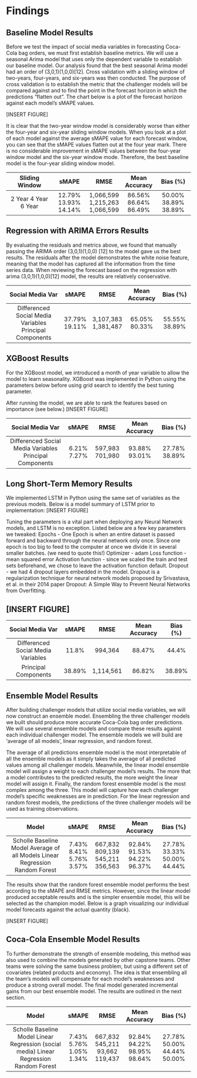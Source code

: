 # Findings {#findings .unnumbered}


## Baseline Model Results  {.unnumbered}

Before we test the impact of social media variables in forecasting Coca-Cola bag orders, we must first establish baseline metrics.  We will use a seasonal Arima model that uses only the dependent variable to establish our baseline model.  Our analysis found that the best seasonal Arima model had an order of (3,0,1)(1,0,0)[12].  Cross validation with a sliding window of two-years, four-years, and six-years was then conducted.  The purpose of cross validation is to establish the metric that the challenger models will be compared against and to find the point in the forecast horizon in which the predictions “flatten out”.  The chart below is a plot of the forecast horizon against each model’s sMAPE values.

[INSERT FIGURE]

It is clear that the two-year window model is considerably worse than either the four-year and six-year sliding window models.  When you look at a plot of each model against the average sMAPE value for each forecast window, you can see that the sMAPE values flatten out at the four year mark.  There is no considerable improvement in sMAPE values between the four-year window model and the six-year window mode. Therefore, the best baseline model is the four-year sliding window model.

----------------------------------------------------------------------------------------------------------
  Sliding Window                   sMAPE             RMSE            Mean Accuracy       Bias (%)
-------------------------- ------------------- ------------------ ------------------- --------------------
2 Year                            12.79%          1,066,599            86.56%             50.00% 
4 Year                            13.93%          1,215,263            86.64%             38.89% 
6 Year                            14.14%          1,066,599            86.49%             38.89% 
-------------------------- ------------------- ------------------ ------------------- --------------------

## Regression with ARIMA Errors Results  {.unnumbered}
By evaluating the residuals and metrics above, we found that manually passing the ARIMA order (3,0,1)(1,0,0) [12] to the model gave us the best results.  The residuals after the model demonstrates the white noise feature, meaning that the model has captured all the information from the time series data.  When reviewing the forecast based on the regression with arima (3,0,1)(1,0,0)[12] model,  the results are relatively conservative.

--------------------------------------------------------------------------------------------------------------------
 Social Media Var                       sMAPE                RMSE            Mean Accuracy       Bias (%)
----------------------------------- ---------------- ------------------ --------------------- ---------------------
Differenced Social Media Variables       37.79%         3,107,383           65.05%              55.55%
Principal Components                     19.11%         1,381,487           80.33%              38.89%
----------------------------------- ---------------- ------------------ --------------------- ---------------------

## XGBoost  Results  {.unnumbered}
For the XGBoost model, we introduced a month of year variable to allow the model to learn seasonality.  XGBoost was implemented in Python using the parameters below before using grid search to identify the best tuning parameter.

After running the model, we are able to rank the features based on importance (see below.)
[INSERT FIGURE]

--------------------------------------------------------------------------------------------------------------------
 Social Media Var                       sMAPE                RMSE            Mean Accuracy       Bias (%)
----------------------------------- ---------------- ------------------ --------------------- ---------------------
Differenced Social Media Variables       6.21%              597,983           93.88%                27.78%
Principal Components                     7.27%              701,980           93.01%                38.89%
----------------------------------- ---------------- ------------------ --------------------- ---------------------

## Long Short-Term Memory Results  {.unnumbered}
We  implemented LSTM in Python using the same set of variables as the previous models. Below is a model summary of LSTM prior to implementation: 
[INSERT FIGURE]

Tuning the parameters is a vital part when deploying any Neural Network models, and LSTM is no exception. Listed  below are  a  few key parameters we tweaked: 
Epochs - One Epoch is when an entire dataset is passed forward and backward through the neural network only once. Since one epoch is too big to feed to the computer at once we divide it in several smaller batches. (we need to quote this!)
Optimizer - adam
Loss function - mean squared error
Activation function - since we scaled the train and test sets beforehand, we chose to leave the activation function default. 
Dropout - we had 4 dropout layers embedded in the model. Dropout is a regularization technique for neural network models proposed by Srivastava, et al. in their 2014 paper Dropout: A Simple Way to Prevent Neural Networks from Overfitting. 

[INSERT FIGURE]
--------------------------------------------------------------------------------------------------------------------
 Social Media Var                       sMAPE                RMSE            Mean Accuracy       Bias (%)
----------------------------------- ---------------- ------------------ --------------------- ---------------------
Differenced Social Media Variables       11.8%              994,364           88.47%                44.4%
Principal Components                     38.89%           1,114,561           86.82%                38.89%
----------------------------------- ---------------- ------------------ --------------------- ---------------------

## Ensemble Model  Results  {.unnumbered}
After building challenger models that utilize social media variables, we will now construct an ensemble model.   Ensembling the three challenger models we built should produce more accurate Coca-Cola bag order predictions.  We will use several ensemble models and compare these results against each individual challenger model.  The ensemble models we will build are ‘average of all models’, linear regression, and random forest. 

The average of all predictions ensemble model is the most interpretable of all the ensemble models as it simply takes the average of all predicted values among all challenger models.  Meanwhile, the linear model ensemble model will assign a weight to each challenger model’s results.  The more that a model contributes to the predicted results, the more weight the linear model will assign it.  Finally, the random forest ensemble model is the most complex among the three.  This model will capture how each challenger model’s specific weaknesses are in prediction.  For the linear regression and random forest models, the predictions of the three challenger models will be used as training observations.

--------------------------------------------------------------------------------------------------------------------
 Model                                   sMAPE                RMSE            Mean Accuracy       Bias (%)
----------------------------------- ---------------- ------------------ --------------------- ---------------------
Scholle Baseline Model                  7.43%            667,832             92.84%               27.78%
Average of all Models                   8.41%            809,139             91.53%               33.33%
Linear Regression                       5.76%            545,211             94.22%               50.00%
Random Forest                           3.57%            356,563             96.37%               44.44%
----------------------------------- ---------------- ------------------ --------------------- ---------------------

The results show that the random forest ensemble model performs the best according  to the sMAPE and RMSE metrics.  However, since the linear model produced acceptable results and is the simpler ensemble model, this will be selected as the champion model. Below is a graph visualizing our individual model forecasts against the actual quantity (black).

[INSERT FIGURE]

## Coca-Cola Ensemble Model  Results  {.unnumbered}

To further demonstrate the strength of ensemble modeling, this method was also used to combine the models generated by other capstone teams.  Other teams were solving the same business problem, but using a different set of covariates (related products and economy).  The idea is that ensembling all the team’s models will compensate for each model’s weaknesses and produce a strong overall model.   The final model generated incremental gains from our best ensemble model. The results are outlined in the next section.

--------------------------------------------------------------------------------------------------------------------
            Model                       sMAPE                RMSE            Mean Accuracy       Bias (%)
----------------------------------- ---------------- ------------------ --------------------- ---------------------
Scholle Baseline Model                  7.43%            667,832             92.84%               27.78%
Linear Regression (social media)        5.76%            545,211             94.22%               50.00%
Linear Regression                       1.05%            93,662              98.95%               44.44%
Random Forest                           1.34%            119,437             98.64%               50.00%
----------------------------------- ---------------- ------------------ --------------------- ---------------------



